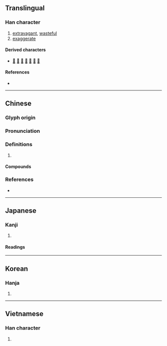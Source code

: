 {{character info/new}}
{{character info|0x2F85F}}
==Translingual==

===Han character===
{{Han char|rn=37|rad=大|as=09|sn=12|four=40604|canj=KJKA|ids=⿱大者}}

# [[extravagant]], [[wasteful]]
# [[exaggerate]]

====Derived characters====
* [[𠾏]] [[㦋]] [[撦]] [[㵔]] [[譇]] [[奲]] [[𨶶]]

====References====
* {{Han ref|kx=0253.090|dkj=05964|dj=0514.340|hdz=10542.060|uh=5962|ud=22882|bh=B0F8|bd=45304}}

----

==Chinese==
{{zh-forms}}

===Glyph origin===
{{Han etym}}

===Pronunciation===
{{zh-pron
|m=shē
|c=ce1,se1
|h=pfs=sâ
|mn=qz,xm:sia/tw,zz:chhia
|mn_note=sia - literary; chhia - vernacular
|mc=y
|oc=y
|cat=
}}

===Definitions===
{{zh-hanzi}}

# {{rfdef|zh}}

====Compounds====
{{zh-der|奢侈|奢侈品|奢放|奢望|奢求|奢泰|奢華|奢遮|奢靡|浮奢|省慾去奢|禮奢寧儉|窮奢極侈|窮奢極欲|肆奢|豐奢|豪奢|豪奢放逸|驕奢|驕奢淫佚|驕奢淫泆|驕奢淫逸|驕奢無度}}

===References===
* {{R:yue:Hanzi}}

----

==Japanese==

===Kanji===
{{ja-kanji|grade=|rs=大09}}

# {{rfdef|ja|sort=大09}}

====Readings====
{{ja-readings
|on=しゃ
|kun=おご-る
}}

----

==Korean==

===Hanja===
{{ko-hanja|hangeul=사|rv=sa|mr=sa}}

# {{rfdef|ko|sort=大09}}

----

==Vietnamese==

===Han character===
{{vi-hantu|[[xa]]|rs=大09}}

# {{rfdef|vi|sort=大09}}